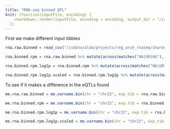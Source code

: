 ```yaml
---
title: "RNA-seq binned QTL"
knit: (function(inputFile, encoding) {
    rmarkdown::render(inputFile, encoding = encoding, output_dir = "/isdata/www/lucas/TD")
  })
---
```


First we make different input tibbles

```r
rna.raw.binned = read_csv("/isdata/alab/projects/reg_arch_rnaseq/shared_data/raw_binned/raw_binned_rnaseq_TD_indivs.csv")

rna.binned.rpm = rna.raw.binned %>% mutate(across(matches("NA|GM|HG"), ~./sum(.)*1e6))

rna.binned.rpm.log1p = rna.binned.rpm %>% mutate(across(matches("NA|GM|HG"), ~log1p(.)))

rna.binned.rpm.log1p.scaled = rna.binned.rpm.log1p %>% mutate(across(matches("NA|GM|HG"), ~scale(.) %>% unlist()))
```

To see if it makes a difference in the eQTLs found

```r
me.rna.raw.binned = me.varname.bin(chr = "chr22", exp.tib = rna.raw.binned, varname = "knitr.raw.binned")
```

```r
me.rna.binned.rpm = me.varname.bin(chr = "chr22", exp.tib = rna.binned.rpm, varname = "knitr.rna.binned.rpm")
```


```r
me.rna.binned.rpm.log1p = me.varname.bin(chr = "chr22", exp.tib = rna.binned.rpm.log1p, varname = "knitr.rna.binned.rpm.log1p")
```


```r
me.rna.binned.rpm.log1p.scaled = me.varname.bin(chr = "chr22", exp.tib = rna.binned.rpm.log1p.scaled, varname = "knitr.rna.binned.rpm.log1p.scaled")
```

